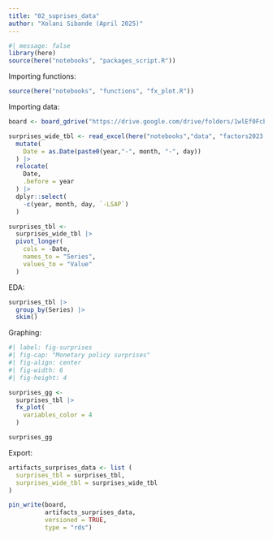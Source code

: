 ```yaml
---
title: "02_suprises_data"
author: "Xolani Sibande (April 2025)"
---
```



```r
#| message: false
library(here)
source(here("notebooks", "packages_script.R"))
```

Importing functions:

```r
source(here("notebooks", "functions", "fx_plot.R"))

```


Importing data:

```r
board <- board_gdrive("https://drive.google.com/drive/folders/1wlEf0FcbOSxjaoVxa8MFkE8aiSjSPMfA")

surprises_wide_tbl <- read_excel(here("notebooks","data", "factors2023.xlsx")) |> 
  mutate(
    Date = as.Date(paste0(year,"-", month, "-", day))
  ) |> 
  relocate(
    Date,
    .before = year
  ) |> 
  dplyr::select(
    -c(year, month, day, `-LSAP`)
  ) 

surprises_tbl <- 
  surprises_wide_tbl |> 
  pivot_longer(
    cols = -Date,
    names_to = "Series",
    values_to = "Value"
  )

```


EDA:

```r
surprises_tbl |> 
  group_by(Series) |> 
  skim()
```

Graphing:

```r
#| label: fig-surprises
#| fig-cap: "Monetary policy surprises"
#| fig-align: center
#| fig-width: 6
#| fig-height: 4

surprises_gg <- 
  surprises_tbl |> 
  fx_plot(
    variables_color = 4
  )

surprises_gg
```

Export:

```r

artifacts_surprises_data <- list (
  surprises_tbl = surprises_tbl,
  surprises_wide_tbl = surprises_wide_tbl
)

pin_write(board, 
          artifacts_surprises_data, 
          versioned = TRUE,
          type = "rds")

```
